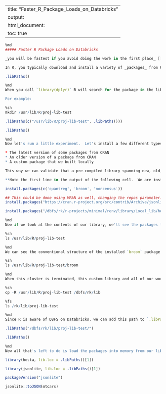 
---
title: "Faster_R_Package_Loads_on_Databricks"
output:
  html_document:
    toc: true
---


```r
%md
##### Faster R Package Loads on Databricks

_you will be fastest if you avoid doing the work in the first place_ [[1]](http://dirk.eddelbuettel.com/blog/2017/11/27/#011_faster_package_installation_one)

In R, you typically download and install a variety of _packages_ from CRAN.  These packages are installed into a _library_, which is a path on the file system.  You can check the what directories are recognized by R as libraries with `.libPaths()`
```


```r
.libPaths()
```


```r
%md
When you call `library(dplyr)` R will search for the package in the libraries listed under `.libPaths()`, starting at the first path and if the package isn't found continue searching through the rest of the directories in order.  You can add and remove paths from `.libPaths()`, telling R to look for packages in the library of your choice.   

For example:
```


```r
%sh
mkdir /usr/lib/R/proj-lib-test
```


```r
.libPaths(c("/usr/lib/R/proj-lib-test", .libPaths()))
```


```r
.libPaths()
```


```r
%md
Now let's run a little experiment.  Let's install a few different types of packages into our custom library:

* The latest version of some packages from CRAN
* An older version of a package from CRAN
* A custom package that we built locally

This way we can validate that a pre-compiled library spanning new, old, and custom can be built and made available to the cluster.

**Note the first line in the output of the following cell.  We are installing into the first library on the search path - the directory we created moments ago.**
```


```r
install.packages(c('quantreg', 'broom', 'noncensus'))
```


```r
## This could be done using MRAN as well, changing the repos parameter.
install.packages("https://cran.r-project.org/src/contrib/Archive/jsonlite/jsonlite_1.5.tar.gz", type = "source", dependencies = T)
```


```r
install.packages("/dbfs/rk/r-projects/minimal/renv/library/Local_lib/hosta/hosta_1.0.tar.gz", type = "source", repos = NULL)
```


```r
%md
Now if we look at the contents of our library, we'll see the packages listed.
```


```r
%sh
ls /usr/lib/R/proj-lib-test
```


```r
%md
We can see the conventional structure of the installed `broom` package by listing the contents of its directory.  
```


```r
%sh
ls /usr/lib/R/proj-lib-test/broom
```


```r
%md
When this cluster is terminated, this custom library and all of our work will be too.  To persist it, copy to DBFS.  
```


```r
%sh
cp -R /usr/lib/R/proj-lib-test /dbfs/rk/lib
```


```r
%fs
ls /rk/lib/proj-lib-test
```


```r
%md
Since R is aware of DBFS on Databricks, we can add this path to `.libPaths()`.
```


```r
.libPaths("/dbfs/rk/lib/proj-lib-test/")
```


```r
.libPaths()
```


```r
%md
Now all that's left to do is load the packages into memory from our library on DBFS.  We use the `lib.loc =` parameter to specify the exact library to look in.  This prevents R from searching other libraries in the search path, and will throw an error if the package isn't available.  This would be unnecessary in a case where there's only one library on the search paths of `.libPaths()`.
```


```r
library(hosta, lib.loc = .libPaths()[1])
```


```r
library(jsonlite, lib.loc = .libPaths()[1])
```


```r
packageVersion("jsonlite")
```


```r
jsonlite::toJSON(mtcars)
```


